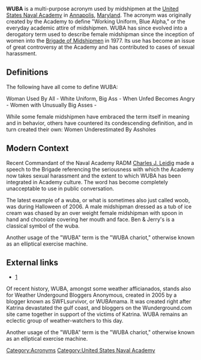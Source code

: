 {{Unreferenced|date=May 2007}}
{{Wikify|date=May 2007}}
'''WUBA''' is a multi-purpose acronym used by midshipmen at the [[United States Naval Academy]] in [[Annapolis]], [[Maryland]].  The acronym was originally created by the Academy to define "Working Uniform, Blue Alpha," or the everyday academic attire of midshipmen.  WUBA has since evolved into a derogatory term used to describe female midshipman since the inception of women into the [[Brigade of Midshipmen]] in 1977.  Its use has become an issue of great controversy at the Academy and has contributed to cases of sexual harassment.  

==Definitions==
The following have all come to define WUBA:

Woman Used By All - 
White Uniform, Big Ass - 
When Unfed Becomes Angry - 
Women with Unusually Big Asses -

While some female midshipmen have embraced the term itself in meaning and in behavior, others have countered its condescending definition, and in turn created their own:  Women Underestimated By Assholes

==Modern Context==
Recent Commandant of the Naval Academy RADM [[Charles J. Leidig]] made a speech to the Brigade  referencing the seriousness with which the Academy now takes sexual harassment and the extent to which WUBA has been integrated in Academy culture.  The word has become completely unacceptable to use in public conversation.

The latest example of a wuba, or what is sometimes also just called woob, was during Halloween of 2006. A male midshipman dressed as a tub of ice cream  was chased by an over weight female midshipman with spoon in hand and chocolate covering her mouth and face. Ben & Jerry's is a classical symbol of the wuba.

Another usage of the "WUBA" term is the "WUBA chariot," otherwise known as an elliptical exercise machine.

==External links==
*[http://www.usna.edu]

Of recent history, WUBA, amongst some weather afficianados, stands also for Weather Undergound Bloggers Anonymous, created in 2005 by a blogger known as SWFLsurvivor, or WUBAmama.  It was created right after Katrina devastated the gulf coast, and bloggers on the Wunderground.com site came together in support of the victims of Katrina.  WUBA remains an eclectic group of weather-watchers to this day.

Another usage of the "WUBA" term is the "WUBA chariot," otherwise known as an elliptical exercise machine.

[[Category:Acronyms]]
[[Category:United States Naval Academy]]